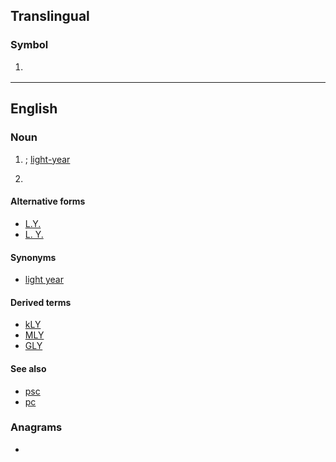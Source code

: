 {{also|ly|Ly|lý|Lý|-ly|-lý|.ly|ly.|ly-}}
==Translingual==

===Symbol===
{{mul-symbol}}

# {{ISO 3166|1|2|Libya}}
#: {{syn|mul|LBY|qq1={{w|ISO 3166-1 alpha-3|alpha-3}}}}

{{c|mul|Libya}}

----

==English==

===Noun===
{{en-noun|~}}

# {{lb|en|astronomy|countable}} {{alternative spelling of|en|ly}}; [[light-year]]
# {{lb|en|uncountable}} {{initialism of|en|lethal yellowing}}

====Alternative forms====
* [[L.Y.]]
* [[L. Y.]]

====Synonyms====
* [[light year]]

====Derived terms====
* [[kLY]]
* [[MLY]]
* [[GLY]]

====See also====
* [[psc]]
* [[pc]]

===Anagrams===
* {{anagrams|en|a=ly|-yl|YL}}